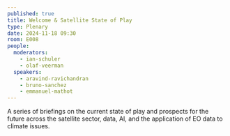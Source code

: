 ```yaml
---
published: true
title: Welcome & Satellite State of Play
type: Plenary
date: 2024-11-18 09:30
room: E008
people:
  moderators:
    - ian-schuler
    - olaf-veerman
  speakers:
    - aravind-ravichandran
    - bruno-sanchez
    - emmanuel-mathot
---
```

A series of briefings on the current state of play and prospects for the future across the satellite sector, data, AI, and the application of EO data to climate issues.